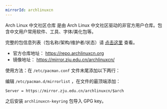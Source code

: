 ```yaml
---
mirrorId: archlinuxcn
---
```


Arch Linux 中文社区仓库 是由 Arch Linux 中文社区驱动的非官方用户仓库。包含中文用户常用软件、工具、字体/美化包等。

完整的包信息列表（包名称/架构/维护者/状态）请 [点击这里](https://github.com/archlinuxcn/repo) 查看。

- 官方仓库地址： https://repo.archlinuxcn.org
- 镜像地址： https://mirror.zju.edu.cn/archlinuxcn/

使用方法：在 `/etc/pacman.conf` 文件末尾添加以下两行：

编辑 `/etc/pacman.d/mirrorlist` ，在文件的最顶端添加：

```
Server = https://mirror.zju.edu.cn/archlinuxcn/$arch
```

之后安装 `archlinuxcn-keyring` 包导入 GPG key。
